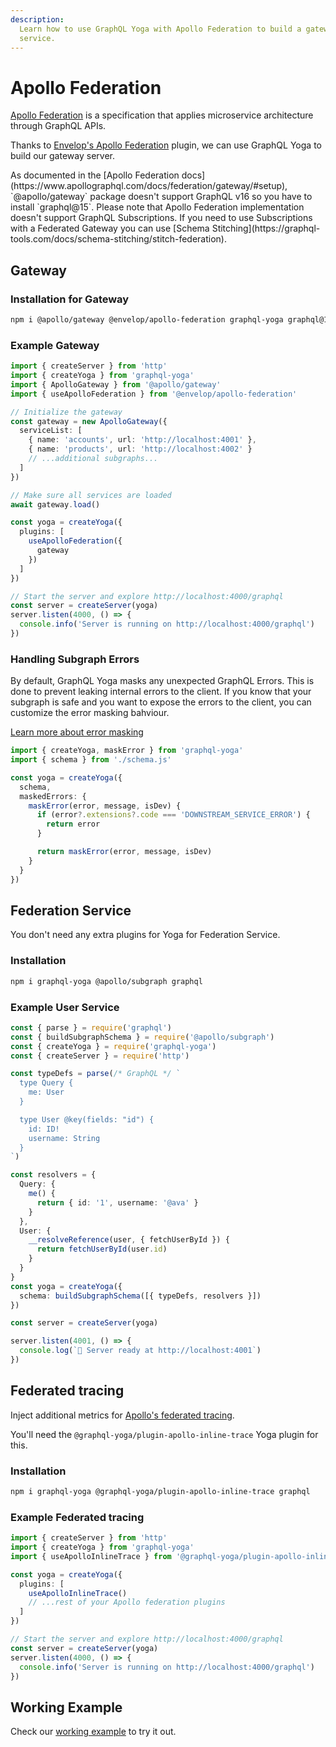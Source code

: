 ```yaml
---
description:
  Learn how to use GraphQL Yoga with Apollo Federation to build a gateway server and a federated
  service.
---
```



# Apollo Federation

[Apollo Federation](https://apollographql.com/docs/federation) is a specification that applies
microservice architecture through GraphQL APIs.

Thanks to [Envelop's Apollo Federation](https://envelop.dev/plugins/use-apollo-federation) plugin,
we can use GraphQL Yoga to build our gateway server.

<Callout>
  As documented in the [Apollo Federation
  docs](https://www.apollographql.com/docs/federation/gateway/#setup), `@apollo/gateway` package
  doesn't support GraphQL v16 so you have to install `graphql@15`.
</Callout>

<Callout>
  Please note that Apollo Federation implementation doesn't support GraphQL Subscriptions. If you
  need to use Subscriptions with a Federated Gateway you can use [Schema
  Stitching](https://graphql-tools.com/docs/schema-stitching/stitch-federation).
</Callout>

## Gateway

### Installation for Gateway

```sh npm2yarn
npm i @apollo/gateway @envelop/apollo-federation graphql-yoga graphql@15
```

### Example Gateway

```ts
import { createServer } from 'http'
import { createYoga } from 'graphql-yoga'
import { ApolloGateway } from '@apollo/gateway'
import { useApolloFederation } from '@envelop/apollo-federation'

// Initialize the gateway
const gateway = new ApolloGateway({
  serviceList: [
    { name: 'accounts', url: 'http://localhost:4001' },
    { name: 'products', url: 'http://localhost:4002' }
    // ...additional subgraphs...
  ]
})

// Make sure all services are loaded
await gateway.load()

const yoga = createYoga({
  plugins: [
    useApolloFederation({
      gateway
    })
  ]
})

// Start the server and explore http://localhost:4000/graphql
const server = createServer(yoga)
server.listen(4000, () => {
  console.info('Server is running on http://localhost:4000/graphql')
})
```

### Handling Subgraph Errors

By default, GraphQL Yoga masks any unexpected GraphQL Errors. This is done to prevent leaking
internal errors to the client. If you know that your subgraph is safe and you want to expose the
errors to the client, you can customize the error masking bahviour.

[Learn more about error masking](/docs/features/error-masking)

```ts filename="Expose subgraph errors to the client"
import { createYoga, maskError } from 'graphql-yoga'
import { schema } from './schema.js'

const yoga = createYoga({
  schema,
  maskedErrors: {
    maskError(error, message, isDev) {
      if (error?.extensions?.code === 'DOWNSTREAM_SERVICE_ERROR') {
        return error
      }

      return maskError(error, message, isDev)
    }
  }
})
```

## Federation Service

You don't need any extra plugins for Yoga for Federation Service.

### Installation

```sh npm2yarn
npm i graphql-yoga @apollo/subgraph graphql
```

### Example User Service

```ts
const { parse } = require('graphql')
const { buildSubgraphSchema } = require('@apollo/subgraph')
const { createYoga } = require('graphql-yoga')
const { createServer } = require('http')

const typeDefs = parse(/* GraphQL */ `
  type Query {
    me: User
  }

  type User @key(fields: "id") {
    id: ID!
    username: String
  }
`)

const resolvers = {
  Query: {
    me() {
      return { id: '1', username: '@ava' }
    }
  },
  User: {
    __resolveReference(user, { fetchUserById }) {
      return fetchUserById(user.id)
    }
  }
}
const yoga = createYoga({
  schema: buildSubgraphSchema([{ typeDefs, resolvers }])
})

const server = createServer(yoga)

server.listen(4001, () => {
  console.log(`🚀 Server ready at http://localhost:4001`)
})
```

## Federated tracing

Inject additional metrics for
[Apollo's federated tracing](https://www.apollographql.com/docs/federation/metrics/).

You'll need the `@graphql-yoga/plugin-apollo-inline-trace` Yoga plugin for this.

### Installation

```sh npm2yarn
npm i graphql-yoga @graphql-yoga/plugin-apollo-inline-trace graphql
```

### Example Federated tracing

```ts
import { createServer } from 'http'
import { createYoga } from 'graphql-yoga'
import { useApolloInlineTrace } from '@graphql-yoga/plugin-apollo-inline-trace'

const yoga = createYoga({
  plugins: [
    useApolloInlineTrace()
    // ...rest of your Apollo federation plugins
  ]
})

// Start the server and explore http://localhost:4000/graphql
const server = createServer(yoga)
server.listen(4000, () => {
  console.info('Server is running on http://localhost:4000/graphql')
})
```

## Working Example

Check our
[working example](https://github.com/dotansimha/graphql-yoga/tree/main/examples/apollo-federation)
to try it out.
